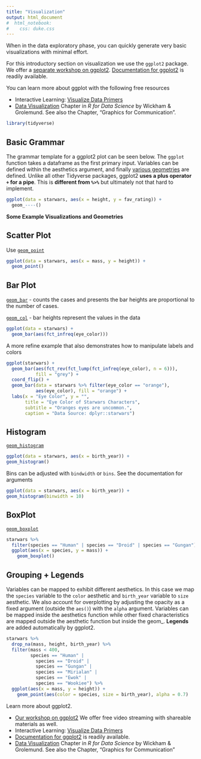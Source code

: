 ```yaml
---
title: "Visualization"
output: html_document
#  html_notebook:
#    css: duke.css
---
```


When in the data exploratory phase, you can quickly generate very basic visualizations with minimal effort.   

For this introductory section on visualization we use the `ggplot2` package.  We offer a [separate workshop on ggplot2](https://rfun.library.duke.edu/portfolio/ggplot_workshop/).    [Documentation for ggplot2](http://ggplot2.tidyverse.org/) is readily available.  

You can learn more about ggplot with the following free resources

- Interactive Learning:  [Visualize Data Primers](https://rstudio.cloud/learn/primers/3)
- [Data Visualization](https://r4ds.had.co.nz/data-visualisation.html) Chapter in *R for Data Science* by Wickham & Grolemund.  See also the Chapter, "Graphics for Communication".

```r
library(tidyverse)
```

## Basic Grammar

The grammar template for a ggplot2 plot can be seen below. The `ggplot` function takes a dataframe as the first primary input.  Variables can be defined within the aesthetics argument, and finally [various geometries](https://ggplot2.tidyverse.org/reference/index.html#section-layer-geoms) are defined. Unlike all other Tidyverse packages, ggplot2 **uses a plus operator `+` for a pipe**.  This is **different from `%>%`** but ultimately not that hard to implement. 

```r
ggplot(data = starwars, aes(x = height, y = fav_rating)) +
  geom_----()
```

**Some Example Visualizations and Geometries**

## Scatter Plot

Use [`geom_point`](https://ggplot2.tidyverse.org/reference/geom_point.html)

```r
ggplot(data = starwars, aes(x = mass, y = height)) +
  geom_point()
```


## Bar Plot

[`geom_bar`](https://ggplot2.tidyverse.org/reference/geom_bar.html) - counts the cases and presents the bar heights are proportional to the number of cases.

[`geom_col`](https://ggplot2.tidyverse.org/reference/geom_bar.html) - bar heights represent the values in the data

```r
ggplot(data = starwars) +
  geom_bar(aes(fct_infreq(eye_color)))
```

A more refine example that also demonstrates how to manipulate labels and colors
```r
ggplot(starwars) +
  geom_bar(aes(fct_rev(fct_lump(fct_infreq(eye_color), n = 6))), 
           fill = "grey") + 
  coord_flip() +
  geom_bar(data = starwars %>% filter(eye_color == "orange"),
           aes(eye_color), fill = "orange") +
  labs(x = "Eye Color", y = "",
       title = "Eye Color of Starwars Characters",
       subtitle = "Oranges eyes are uncommon.",
       caption = "Data Source: dplyr::starwars")

```


## Histogram

[`geom_histogram`](https://ggplot2.tidyverse.org/reference/geom_histogram.html)
```r
ggplot(data = starwars, aes(x = birth_year)) + 
geom_histogram()
```

Bins can be adjusted with `bindwidth` or `bins`.  See the documentation for arguments
```r
ggplot(data = starwars, aes(x = birth_year)) + 
geom_histogram(binwidth = 10)
```

## BoxPlot

[`geom_boxplot`](https://ggplot2.tidyverse.org/reference/geom_boxplot.html)
```r
starwars %>% 
  filter(species == "Human" | species == "Droid" | species == "Gungan") %>% 
  ggplot(aes(x = species, y = mass)) +
    geom_boxplot()
```

## Grouping + Legends

Variables can be mapped to exhibit different aesthetics.  In this case we map the `species` variable to the `color` aesthetic and `birth_year` variable to `size` aesthetic.  We also account for overplotting by adjusting the opacity as a fixed argument (outside the `aes()`) with the `alpha` argument.  Variables can be mapped inside the aesthetics function while other fixed characteristics are mapped outside the aesthetic function but inside the geom_.   **Legends** are added automatically by ggplot2.  

```r
starwars %>% 
  drop_na(mass, height, birth_year) %>% 
  filter(mass < 400,
         species == "Human" | 
           species == "Droid" | 
           species == "Gungan" |
           species == "Mirialan" |
           species == "Ewok" |
           species == "Wookiee") %>% 
  ggplot(aes(x = mass, y = height)) +
    geom_point(aes(color = species, size = birth_year), alpha = 0.7)
```



Learn more about ggplot2.

- [Our workshop on ggplot2](https://rfun.library.duke.edu/portfolio/ggplot_workshop/) We offer free video streaming with shareable materials as well.  
- Interactive Learning:  [Visualize Data Primers](https://rstudio.cloud/learn/primers/3)
- [Documentation for ggplot2](http://ggplot2.tidyverse.org/) is readily available. 
- [Data Visualization](https://r4ds.had.co.nz/data-visualisation.html) Chapter in *R for Data Science* by Wickham & Grolemund.  See also the Chapter, "Graphics for Communication"